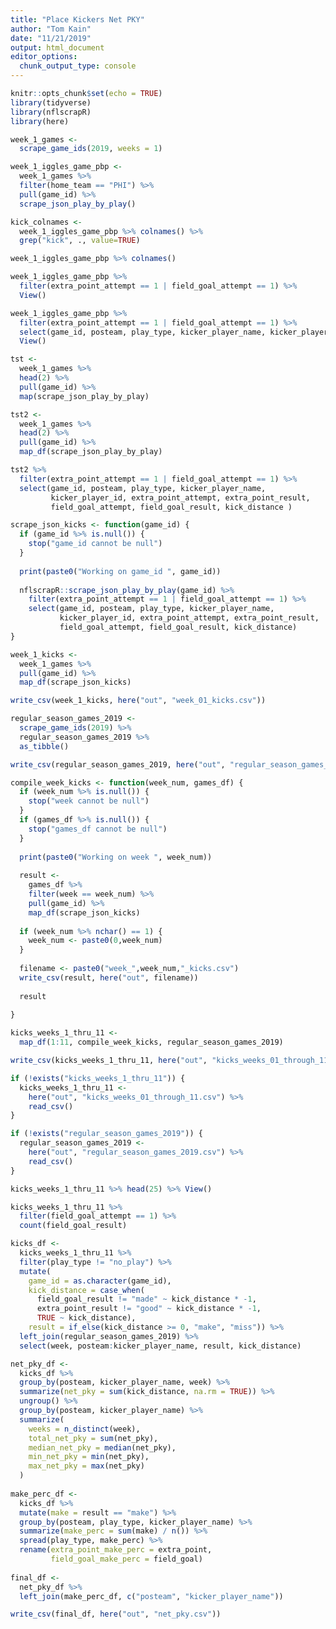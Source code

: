 ```yaml
---
title: "Place Kickers Net PKY"
author: "Tom Kain"
date: "11/21/2019"
output: html_document
editor_options: 
  chunk_output_type: console
---
```


```r
knitr::opts_chunk$set(echo = TRUE)
library(tidyverse)
library(nflscrapR)
library(here)
```

```r
week_1_games <-
  scrape_game_ids(2019, weeks = 1)

week_1_iggles_game_pbp <-
  week_1_games %>% 
  filter(home_team == "PHI") %>% 
  pull(game_id) %>% 
  scrape_json_play_by_play()

kick_colnames <-
  week_1_iggles_game_pbp %>% colnames() %>% 
  grep("kick", ., value=TRUE)

week_1_iggles_game_pbp %>% colnames()

week_1_iggles_game_pbp %>%
  filter(extra_point_attempt == 1 | field_goal_attempt == 1) %>% 
  View()

week_1_iggles_game_pbp %>% 
  filter(extra_point_attempt == 1 | field_goal_attempt == 1) %>% 
  select(game_id, posteam, play_type, kicker_player_name, kicker_player_id, extra_point_attempt, extra_point_result, field_goal_attempt, field_goal_result, kick_distance ) %>% 
  View()
```

```r
tst <- 
  week_1_games %>% 
  head(2) %>% 
  pull(game_id) %>% 
  map(scrape_json_play_by_play)

tst2 <- 
  week_1_games %>% 
  head(2) %>% 
  pull(game_id) %>% 
  map_df(scrape_json_play_by_play)

tst2 %>% 
  filter(extra_point_attempt == 1 | field_goal_attempt == 1) %>% 
  select(game_id, posteam, play_type, kicker_player_name,
         kicker_player_id, extra_point_attempt, extra_point_result,
         field_goal_attempt, field_goal_result, kick_distance )


```

```r

scrape_json_kicks <- function(game_id) {
  if (game_id %>% is.null()) {
    stop("game_id cannot be null")
  }
  
  print(paste0("Working on game_id ", game_id))
  
  nflscrapR::scrape_json_play_by_play(game_id) %>% 
    filter(extra_point_attempt == 1 | field_goal_attempt == 1) %>% 
    select(game_id, posteam, play_type, kicker_player_name,
           kicker_player_id, extra_point_attempt, extra_point_result,
           field_goal_attempt, field_goal_result, kick_distance)
}

week_1_kicks <- 
  week_1_games %>%
  pull(game_id) %>% 
  map_df(scrape_json_kicks)

write_csv(week_1_kicks, here("out", "week_01_kicks.csv"))
```

```r

regular_season_games_2019 <- 
  scrape_game_ids(2019) %>% 
  regular_season_games_2019 %>% 
  as_tibble()

write_csv(regular_season_games_2019, here("out", "regular_season_games_2019.csv"))

compile_week_kicks <- function(week_num, games_df) {
  if (week_num %>% is.null()) {
    stop("week cannot be null")
  }
  if (games_df %>% is.null()) {
    stop("games_df cannot be null")
  }
  
  print(paste0("Working on week ", week_num))
  
  result <- 
    games_df %>% 
    filter(week == week_num) %>% 
    pull(game_id) %>% 
    map_df(scrape_json_kicks)
  
  if (week_num %>% nchar() == 1) {
    week_num <- paste0(0,week_num)
  }
  
  filename <- paste0("week_",week_num,"_kicks.csv")
  write_csv(result, here("out", filename))
  
  result
  
}

kicks_weeks_1_thru_11 <- 
  map_df(1:11, compile_week_kicks, regular_season_games_2019)

write_csv(kicks_weeks_1_thru_11, here("out", "kicks_weeks_01_through_11.csv"))

```

```r
if (!exists("kicks_weeks_1_thru_11")) {
  kicks_weeks_1_thru_11 <- 
    here("out", "kicks_weeks_01_through_11.csv") %>% 
    read_csv()
}

if (!exists("regular_season_games_2019")) {
  regular_season_games_2019 <-
    here("out", "regular_season_games_2019.csv") %>% 
    read_csv()
}

kicks_weeks_1_thru_11 %>% head(25) %>% View()

kicks_weeks_1_thru_11 %>% 
  filter(field_goal_attempt == 1) %>% 
  count(field_goal_result)

kicks_df <-
  kicks_weeks_1_thru_11 %>% 
  filter(play_type != "no_play") %>% 
  mutate(
    game_id = as.character(game_id),
    kick_distance = case_when(
      field_goal_result != "made" ~ kick_distance * -1,
      extra_point_result != "good" ~ kick_distance * -1,
      TRUE ~ kick_distance),
    result = if_else(kick_distance >= 0, "make", "miss")) %>% 
  left_join(regular_season_games_2019) %>% 
  select(week, posteam:kicker_player_name, result, kick_distance)

net_pky_df <- 
  kicks_df %>% 
  group_by(posteam, kicker_player_name, week) %>% 
  summarize(net_pky = sum(kick_distance, na.rm = TRUE)) %>% 
  ungroup() %>% 
  group_by(posteam, kicker_player_name) %>% 
  summarize(
    weeks = n_distinct(week),
    total_net_pky = sum(net_pky),
    median_net_pky = median(net_pky),
    min_net_pky = min(net_pky),
    max_net_pky = max(net_pky)
  )
  
make_perc_df <- 
  kicks_df %>% 
  mutate(make = result == "make") %>% 
  group_by(posteam, play_type, kicker_player_name) %>% 
  summarize(make_perc = sum(make) / n()) %>% 
  spread(play_type, make_perc) %>% 
  rename(extra_point_make_perc = extra_point,
         field_goal_make_perc = field_goal)
  
final_df <-
  net_pky_df %>% 
  left_join(make_perc_df, c("posteam", "kicker_player_name"))

write_csv(final_df, here("out", "net_pky.csv"))
  
```